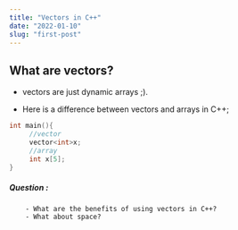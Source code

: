 ```yaml
---
title: "Vectors in C++"
date: "2022-01-10"
slug: "first-post"
---
```


## What are vectors?
- vectors are just dynamic arrays ;). 

- Here is a difference between vectors and arrays in C++;

``` cpp example.c++
int main(){
     //vector
     vector<int>x;
     //array
     int x[5];
}
```
##### Question :
        - What are the benefits of using vectors in C++?
        - What about space?

